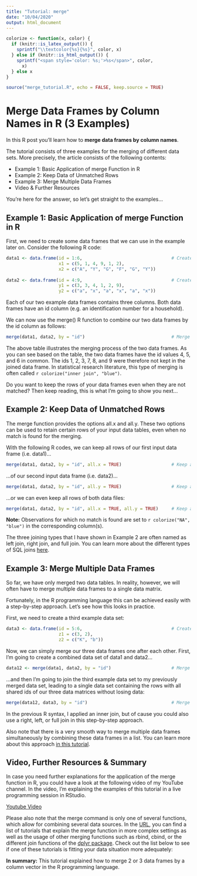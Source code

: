 ```yaml
---
title: "Tutorial: merge"
date: "10/04/2020"
output: html_document
---
```


```r
colorize <- function(x, color) {
  if (knitr::is_latex_output()) {
    sprintf("\\textcolor{%s}{%s}", color, x)
  } else if (knitr::is_html_output()) {
    sprintf("<span style='color: %s;'>%s</span>", color, 
      x)
  } else x
}
```

```r
source("merge_tutorial.R", echo = FALSE, keep.source = TRUE)
```

# Merge Data Frames by Column Names in R (3 Examples)

In this R post you’ll learn how to **merge data frames by column names**. 

The tutorial consists of three examples for the merging of different data sets. More precisely, the article consists of the following contents:

* Example 1: Basic Application of merge Function in R
* Example 2: Keep Data of Unmatched Rows
* Example 3: Merge Multiple Data Frames
* Video & Further Resources

You’re here for the answer, so let’s get straight to the examples…

## Example 1: Basic Application of merge Function in R

First, we need to create some data frames that we can use in the example later on. Consider the following R code:

```r
data1 <- data.frame(id = 1:6,                                  # Create first example data frame
                    x1 = c(5, 1, 4, 9, 1, 2),
                    x2 = c("A", "Y", "G", "F", "G", "Y"))
 
data2 <- data.frame(id = 4:9,                                  # Create second example data frame
                    y1 = c(3, 3, 4, 1, 2, 9),
                    y2 = c("a", "x", "a", "x", "a", "x"))
```

Each of our two example data frames contains three columns. Both data frames have an id column (e.g. an identification number for a household).

We can now use the merge() R function to combine our two data frames by the id column as follows:

```r
merge(data1, data2, by = "id")                                 # Merge data frames by columns names
```

The above table illustrates the merging process of the two data frames. As you can see based on the table, the two data frames have the id values 4, 5, and 6 in common. The ids 1, 2, 3, 7, 8, and 9 were therefore not kept in the joined data frame. In statistical research literature, this type of merging is often called `r colorize("inner join", "blue")`.

Do you want to keep the rows of your data frames even when they are not matched? Then keep reading, this is what I’m going to show you next…


## Example 2: Keep Data of Unmatched Rows

The merge function provides the options all.x and all.y. These two options can be used to retain certain rows of your input data tables, even when no match is found for the merging.

With the following R codes, we can keep all rows of our first input data frame (i.e. data1)…

```r
merge(data1, data2, by = "id", all.x = TRUE)                   # Keep all rows of x-data
```

…of our second input data frame (i.e. data2)…

```r
merge(data1, data2, by = "id", all.y = TRUE)                   # Keep all rows of y-data
```

…or we can even keep all rows of both data files:

```r
merge(data1, data2, by = "id", all.x = TRUE, all.y = TRUE)     # Keep all rows of both data frames
```

**Note:** Observations for which no match is found are set to `r colorize("NA", "blue")` in the corresponding column(s).

The three joining types that I have shown in Example 2 are often named as left join, right join, and full join. You can learn more about the different types of SQL joins [here](https://stackoverflow.com/questions/5706437/whats-the-difference-between-inner-join-left-join-right-join-and-full-join).

## Example 3: Merge Multiple Data Frames

So far, we have only merged two data tables. In reality, however, we will often have to merge multiple data frames to a single data matrix.

Fortunately, in the R programming language this can be achieved easily with a step-by-step approach. Let’s see how this looks in practice.

First, we need to create a third example data set:

```r
data3 <- data.frame(id = 5:6,                                  # Create third example data frame
                    z1 = c(3, 2),
                    z2 = c("K", "b"))
```

Now, we can simply merge our three data frames one after each other. First, I’m going to create a combined data set of data1 and data2…

```r
data12 <- merge(data1, data2, by = "id")                       # Merge data 1 & 2 and store
```

…and then I’m going to join the third example data set to my previously merged data set, leading to a single data set containing the rows with all shared ids of our three data matrices without losing data:

```r
merge(data12, data3, by = "id")                                # Merge multiple data frames
```

In the previous R syntax, I applied an inner join, but of cause you could also use a right, left, or full join in this step-by-step approach.

Also note that there is a very smooth way to merge multiple data frames simultaneously by combining these data frames in a list. You can learn more about this approach [in this tutorial](https://statisticsglobe.com/merge-multiple-data-frames-of-list-in-r).


## Video, Further Resources & Summary

In case you need further explanations for the application of the merge function in R, you could have a look at the following video of my YouTube channel. In the video, I’m explaining the examples of this tutorial in a live programming session in RStudio.

[Youtube Video](https://youtu.be/rlvWJdjYo1g)

Please also note that the merge command is only one of several functions, which allow for combining several data sources. In the [URL](https://statisticsglobe.com/r-merging-data-frames-by-column-names-merge-function), you can find a list of tutorials that explain the merge function in more complex settings as well as the usage of other merging functions such as rbind, cbind, or the different join functions of the [dplyr package](https://datacarpentry.org/R-genomics/04-dplyr.html). Check out the list below to see if one of these tutorials is fitting your data situation more adequately:

**In summary:** This tutorial explained how to merge 2 or 3 data frames by a column vector in the R programming language. 
